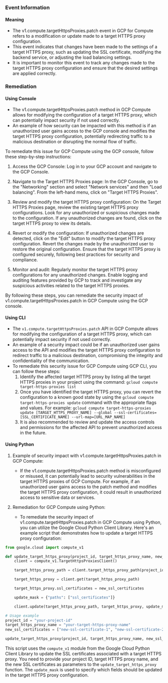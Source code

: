 
### Event Information

#### Meaning

- The v1.compute.targetHttpsProxies.patch event in GCP for Compute refers to a modification or update made to a target HTTPS proxy configuration.
- This event indicates that changes have been made to the settings of a target HTTPS proxy, such as updating the SSL certificate, modifying the backend service, or adjusting the load balancing settings.
- It is important to monitor this event to track any changes made to the target HTTPS proxy configuration and ensure that the desired settings are applied correctly.

### Remediation

#### Using Console

- The v1.compute.targetHttpsProxies.patch method in GCP Compute allows for modifying the configuration of a target HTTPS proxy, which can potentially impact security if not used correctly.
- An example of how security can be impacted with this method is if an unauthorized user gains access to the GCP console and modifies the target HTTPS proxy configuration, potentially redirecting traffic to a malicious destination or disrupting the normal flow of traffic.

To remediate this issue for GCP Compute using the GCP console, follow these step-by-step instructions:

1. Access the GCP Console: Log in to your GCP account and navigate to the GCP Console.

2. Navigate to the Target HTTPS Proxies page: In the GCP Console, go to the "Networking" section and select "Network services" and then "Load balancing". From the left-hand menu, click on "Target HTTPS Proxies".

3. Review and modify the target HTTPS proxy configuration: On the Target HTTPS Proxies page, review the existing target HTTPS proxy configurations. Look for any unauthorized or suspicious changes made to the configuration. If any unauthorized changes are found, click on the target HTTPS proxy to view its details.

4. Revert or modify the configuration: If unauthorized changes are detected, click on the "Edit" button to modify the target HTTPS proxy configuration. Revert the changes made by the unauthorized user to restore the original configuration. Ensure that the target HTTPS proxy is configured securely, following best practices for security and compliance.

5. Monitor and audit: Regularly monitor the target HTTPS proxy configurations for any unauthorized changes. Enable logging and auditing features provided by GCP to track and investigate any suspicious activities related to the target HTTPS proxies.

By following these steps, you can remediate the security impact of v1.compute.targetHttpsProxies.patch in GCP Compute using the GCP console.

#### Using CLI

- The `v1.compute.targetHttpsProxies.patch` API in GCP Compute allows for modifying the configuration of a target HTTPS proxy, which can potentially impact security if not used correctly.
- An example of a security impact could be if an unauthorized user gains access to the API and modifies the target HTTPS proxy configuration to redirect traffic to a malicious destination, compromising the integrity and confidentiality of the communication.
- To remediate this security issue for GCP Compute using GCP CLI, you can follow these steps:
  1. Identify the affected target HTTPS proxy by listing all the target HTTPS proxies in your project using the command: `gcloud compute target-https-proxies list`
  2. Once you have identified the target HTTPS proxy, you can revert the configuration to a known good state by using the `gcloud compute target-https-proxies update` command with the appropriate flags and values. For example: `gcloud compute target-https-proxies update [TARGET_HTTPS_PROXY_NAME] --global --ssl-certificates=[SSL_CERTIFICATE_NAME] --url-map=[URL_MAP_NAME]`
  3. It is also recommended to review and update the access controls and permissions for the affected API to prevent unauthorized access in the future.

#### Using Python

1. Example of security impact with v1.compute.targetHttpsProxies.patch in GCP Compute:
   - If the v1.compute.targetHttpsProxies.patch method is misconfigured or misused, it can potentially lead to security vulnerabilities in the target HTTPS proxies of GCP Compute. For example, if an unauthorized user gains access to the patch method and modifies the target HTTPS proxy configuration, it could result in unauthorized access to sensitive data or services.

2. Remediation for GCP Compute using Python:
   - To remediate the security impact of v1.compute.targetHttpsProxies.patch in GCP Compute using Python, you can utilize the Google Cloud Python Client Library. Here's an example script that demonstrates how to update a target HTTPS proxy configuration:

```python
from google.cloud import compute_v1

def update_target_https_proxy(project_id, target_https_proxy_name, new_ssl_certificates):
    client = compute_v1.TargetHttpsProxiesClient()

    target_https_proxy_path = client.target_https_proxy_path(project_id, target_https_proxy_name)

    target_https_proxy = client.get(target_https_proxy_path)

    target_https_proxy.ssl_certificates = new_ssl_certificates

    update_mask = {"paths": ["ssl_certificates"]}

    client.update(target_https_proxy_path, target_https_proxy, update_mask=update_mask)

# Usage example
project_id = "your-project-id"
target_https_proxy_name = "your-target-https-proxy-name"
new_ssl_certificates = ["new-ssl-certificate-1", "new-ssl-certificate-2"]

update_target_https_proxy(project_id, target_https_proxy_name, new_ssl_certificates)
```

This script uses the `compute_v1` module from the Google Cloud Python Client Library to update the SSL certificates associated with a target HTTPS proxy. You need to provide your project ID, target HTTPS proxy name, and the new SSL certificates as parameters to the `update_target_https_proxy` function. The `update_mask` is used to specify which fields should be updated in the target HTTPS proxy configuration.

